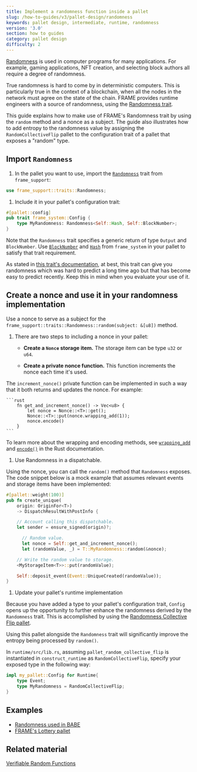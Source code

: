 ```yaml
---
title: Implement a randomness function inside a pallet
slug: /how-to-guides/v3/pallet-design/randomness
keywords: pallet design, intermediate, runtime, randomness
version: '3.0'
section: how to guides
category: pallet design
difficulty: 2
---
```


[Randomness](/v3/runtime/randomness) is used in computer programs for many applications. For example, gaming applications, NFT creation, and selecting block authors all require a degree of randomness.

True randomness is hard to come by in deterministic computers. This is particularly true in the context of a blockchain, when all the nodes in the network must agree on the state of the chain. FRAME provides runtime engineers with a source of randomness, using the [Randomness trait](/rustdocs/latest/frame_support/traits/trait.Randomness.html).

This guide explains how to make use of FRAME's Randomness trait by using the `random` method and a nonce as a subject.
The guide also illustrates how to add entropy to the randomness value by assigning the `RandomCollectiveFlip` pallet to the configuration trait of a pallet that exposes a "random" type.

## Import `Randomness`

1. In the pallet you want to use, import the [`Randomness`](/rustdocs/latest/frame_support/traits/trait.Randomness.html)
   trait from `frame_support`:

```rust
use frame_support::traits::Randomness;
```

1. Include it in your pallet's configuration trait:

```rust
#[pallet::config]
pub trait frame_system::Config {
    type MyRandomness: Randomness<Self::Hash, Self::BlockNumber>;
}
```

Note that the `Randomness` trait specifies a generic return of type `Output` and `BlockNumber`.
Use [`BlockNumber`](/rustdocs/latest/frame_system/pallet/trait.Config.html#associatedtype.BlockNumber)
and [`Hash`](/rustdocs/latest/frame_system/pallet/trait.Config.html#associatedtype.Hash) from `frame_system`
in your pallet to satisfy that trait requirement.

As stated in [this trait's documentation](/rustdocs/latest/frame_support/traits/trait.Randomness.html), at best, this trait can give you randomness which was hard to predict a long time ago but that has become easy to predict recently.
Keep this in mind when you evaluate your use of it.

## Create a nonce and use it in your randomness implementation

Use a nonce to serve as a subject for the `frame_support::traits::Randomness::random(subject: &[u8])` method.

1. There are two steps to including a nonce in your pallet:

   - **Create a `Nonce` storage item.** The storage item can be type `u32` or `u64`.

   - **Create a private nonce function.** This function increments the nonce each time it's used.

The `increment_nonce()` private function can be implemented in such a way that it both returns and updates the nonce.
For example:

    ```rust
        fn get_and_increment_nonce() -> Vec<u8> {
            let nonce = Nonce::<T>::get();
            Nonce::<T>::put(nonce.wrapping_add(1));
            nonce.encode()
        }
    ```

  To learn more about the wrapping and encoding methods, see [`wrapping_add`](https://doc.rust-lang.org/std/intrinsics/fn.wrapping_add.html) and [`encode()`](/rustdocs/latest/frame_support/dispatch/trait.Encode.html#method.encode) in the Rust documentation.

1. Use Randomness in a dispatchable.

Using the nonce, you can call the `random()` method that `Randomness` exposes. The code snippet below is a mock example that assumes
relevant events and storage items have been implemented:

```rust
#[pallet::weight(100)]
pub fn create_unique(
    origin: OriginFor<T>)
    -> DispatchResultWithPostInfo {

    // Account calling this dispatchable.
    let sender = ensure_signed(origin)?;

      // Random value.
      let nonce = Self::get_and_increment_nonce();
      let (randomValue, _) = T::MyRandomness::random(&nonce);

    // Write the random value to storage.
    <MyStorageItem<T>>::put(randomValue);

    Self::deposit_event(Event::UniqueCreated(randomValue));
}
```

1. Update your pallet's runtime implementation

Because you have added a type to your pallet's configuration trait, `Config` opens up the opportunity to further enhance the randomness
derived by the `Randomness` trait. This is accomplished by using the [Randomness Collective Flip pallet][rcf-pallet-rustdocs].

Using this pallet alongside the `Randomness` trait will significantly improve the entropy being processed by `random()`.

In `runtime/src/lib.rs`, assuming `pallet_random_collective_flip` is instantiated in `construct_runtime` as `RandomCollectiveFlip`,
specify your exposed type in the following way:

```rust
impl my_pallet::Config for Runtime{
    type Event;
    type MyRandomness = RandomCollectiveFlip;
}
```

## Examples

- [Randomness used in BABE](https://github.com/paritytech/substrate/blob/master/frame/babe/src/randomness.rs)
- [FRAME's Lottery pallet](https://github.com/paritytech/substrate/blob/master/frame/lottery/src/lib.rs#L471)

## Related material

[Verifiable Random Functions](https://en.wikipedia.org/wiki/Verifiable_random_function)

[rcf-pallet-rustdocs]: /rustdocs/latest/pallet_randomness_collective_flip/index.html
